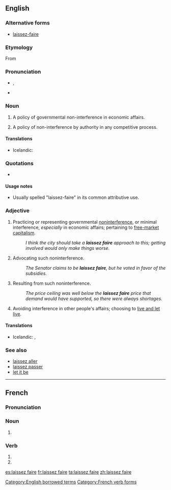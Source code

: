 ==English==
{{was wotd|2008|July|13}}
{{wikipedia}}

===Alternative forms===
* [[laissez-faire]]

===Etymology===
From {{etyl|fr}} {{term|laisser faire|laissez faire|leave it be", ''literally'' "let do|lang=fr}}

===Pronunciation===
* {{a|UK}} {{IPA|/ˈlæs.eɪ ˌfeə(ɹ)/|/ˈleɪ.seɪ ˌfeə(ɹ)/}}, {{X-SAMPA|/"l{s.eI %fe@(r)/|/"leI.seI %fe@(r)/}}
* {{audio|en-us-laissez faire.ogg|Audio (US)}}

===Noun===
{{head|en|noun|head=[[laissez]] [[faire]]}}

# {{economics}} A policy of governmental non-interference in economic affairs.
# A policy of non-interference by authority in any competitive process.

====Translations====
{{trans-top|Economics: A policy of governmental non-interference in economic affairs.}}
* Icelandic: {{t|is|afskiptaleysi stjórnvalda|n}}
{{trans-mid}}
{{trans-bottom}}

===Quotations===
* {{seeCites}}

====Usage notes====
* Usually spelled "laissez-faire" in its common attributive use.

===Adjective===
{{en-adj|pos=[[laissez]] [[faire]]}}

# {{economics|politics}} Practicing or representing governmental [[noninterference]], or minimal interference, ''especially'' in economic affairs; pertaining to [[free market|free-market]] [[capitalism]].
#: ''I think the city should take a '''laissez faire''' approach to this; getting involved would only make things worse.''
# {{economics|politics}} Advocating such noninterference.
#: ''The Senator claims to be '''laissez faire''', but he voted in favor of the subsidies.''
# {{economics}} Resulting from such noninterference.
#: ''The price ceiling was well below the '''laissez faire''' price that demand would have supported, so there were always shortages.''
# {{context|of a person}} Avoiding interference in other people's affairs; choosing to [[live and let live]].

====Translations====
{{trans-top|economics, politics: Practicing or representing governmental noninterference, or minimal interference.}}
{{trans-mid}}
{{trans-bottom}}

{{trans-top|politics: Advocating such noninterference.}}
{{trans-mid}}
{{trans-bottom}}

{{trans-top|economics: Resulting from such noninterference.}}
{{trans-mid}}
{{trans-bottom}}

{{trans-top|of a person: Avoiding interference in other people's affairs.}}
* Icelandic: {{t|is|afskiptalaus|m}}, {{t|is|afskiptaleysi|alt=afskiptaleysis-}}
{{trans-mid}}
{{trans-bottom}}

===See also===
* [[laissez aller]]
* [[laissez passer]]
* [[let it be]]

[[Category:English borrowed terms]]

----

==French==

===Pronunciation===
{{audio|laissez-faire.ogg|Audio (France)}}

===Noun===
{{fr-noun-unc|m}}

# {{rare}} {{dated form of|laisser-faire|lang=fr}}

===Verb===
{{fr-verb-form}}

# {{form of|Second-person plural indicative present form|laisser faire|lang=fr}}
# {{form of|Second-person plural imperative present form|laisser faire|lang=fr}}

[[Category:French verb forms]]

[[es:laissez faire]]
[[fr:laissez faire]]
[[ta:laissez faire]]
[[zh:laissez faire]]